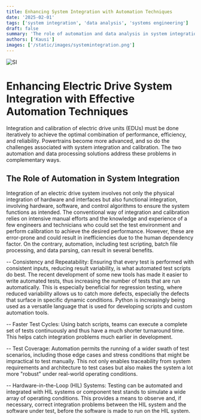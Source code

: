 ```yaml
---
title: Enhancing System Integration with Automation Techniques
date: '2025-02-01'
tags: ['system integration', 'data analysis', 'systems engineering']
draft: false
summary: 'The role of automation and data analysis in system integration and calibration.'
authors: ['Kausi']
images: ['/static/images/systemintegration.png']
---
```


![SI](/static/images/systemintegration.png)

# Enhancing Electric Drive System Integration with Effective Automation Techniques

Integration and calibration of electric drive units (EDUs) must be done iteratively to achieve the optimal combination of performance, efficiency, and reliability. Powertrains become more advanced, and so do the challenges associated with system integration and calibration. The two automation and data processing solutions address these problems in complementary ways.

## The Role of Automation in System Integration

Integration of an electric drive system involves not only the physical integration of hardware and interfaces but also functional integration, involving hardware, software, and control algorithms to ensure the system functions as intended. The conventional way of integration and calibration relies on intensive manual efforts and the knowledge and experience of a few engineers and technicians who could set the test environment and perform calibration to achieve the desired performance. However, these are error-prone and could result in inefficiencies due to the human dependency factor. On the contrary, automation, including test scripting, batch file processing, and data parsing, can result in several benefits.

-- Consistency and Repeatability: Ensuring that every test is performed with consistent inputs, reducing result variability, is what automated test scripts do best. The recent development of some new tools has made it easier to write automated tests, thus increasing the number of tests that are run automatically. This is especially beneficial for regression testing, where reduced variability allows us to catch more defects, especially the defects that surface in specific dynamic conditions. Python is increasingly being used as a versatile language that is used for developing scripts and custom automation tools.

-- Faster Test Cycles: Using batch scripts, teams can execute a complete set of tests continuously and thus have a much shorter turnaround time. This helps catch integration problems much earlier in development.

-- Test Coverage: Automation permits the running of a wider swath of test scenarios, including those edge cases and stress conditions that might be impractical to test manually. This not only enables traceability from system requirements and architecture to test cases but also makes the system a lot more "robust" under real-world operating conditions.

-- Hardware-in-the-Loop (HIL) Systems: Testing can be automated and integrated with HIL systems or component test stands to simulate a wide array of operating conditions. This provides a means to observe and, if necessary, correct integration problems between the HIL system and the software under test, before the software is made to run on the HIL system.
